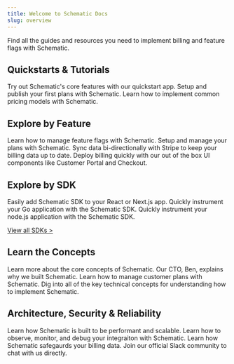 ```yaml
---
title: Welcome to Schematic Docs
slug: overview
---
```


Find all the guides and resources you need to implement billing and feature flags with Schematic.

## Quickstarts & Tutorials

<CardGroup cols={3}>
  <Card title="Quickstart App" icon="fa-solid fa-circle-play" href="/quickstart/overview">
    Try out Schematic's core features with our quickstart app.
  </Card>
  <Card title="Setup your First Plans" icon="fa-solid fa-books" href="/catalog/guides/first-plans">
    Setup and publish your first plans with Schematic.
  </Card>
  <Card title="Pricing Models" icon="fa-solid fa-book-open-cover" href="/playbooks/overview">
    Learn how to implement common pricing models with Schematic.
  </Card>
</CardGroup>

## Explore by Feature

<CardGroup cols={2}>
  <Card title="Feature Flags" icon="fa-solid fa-flag" href="/feature-management/overview">
    Learn how to manage feature flags with Schematic.
  </Card>
  <Card title="Plans" icon="fa-solid fa-table-list" href="/catalog/overview">
    Setup and manage your plans with Schematic.
  </Card>
  <Card title="Integrate with Stripe" icon="fa-brands fa-stripe" href="/billing/overview">
    Sync data bi-directionally with Stripe to keep your billing data up to date.
  </Card>
  <Card title="Drop-in UI Components" icon="fa-solid fa-toolbox" href="/components/overview">
   Deploy billing quickly with our out of the box UI components like Customer Portal and Checkout.
  </Card>
</CardGroup>

## Explore by SDK

<CardGroup cols={3}>
  <Card title="React" icon="fa-brands fa-react" href="/developer_resources/sdks/react">
    Easily add Schematic SDK to your React or Next.js app.
  </Card>
  <Card title="Go" icon="fa-brands fa-golang" href="/developer_resources/sdks/go">
    Quickly instrument your Go application with the Schematic SDK.
  </Card>
  <Card title="Node.js" icon="fa-brands fa-node-js" href="/developer_resources/sdks/nodejs">
    Quickly instrument your node.js application with the Schematic SDK.
  </Card>
</CardGroup>

[View all SDKs &gt;](/developer_resources/sdks/overview)

## Learn the Concepts

<CardGroup cols={2}>
  <Card title="What is Schematic?" icon="fa-solid fa-school" href="/what-is-schematic">
    Learn more about the core concepts of Schematic.
  </Card>
  <Card title="Why Feature Flags?" icon="fa-solid fa-flag" href="https://schematichq.com/blog/feature-flags-theory-and-reality">
    Our CTO, Ben, explains why we built Schematic.
  </Card>
  <Card title="Managing Customer Plans" icon="fa-solid fa-clipboard-list" href="/catalog/managing-company-plans">
    Learn how to manage customer plans with Schematic.
  </Card>
  <Card title="Key Technical Concepts" icon="fa-solid fa-gears" href="/developer_resources/concepts">
    Dig into all of the key technical concepts for understanding how to implement Schematic.
  </Card>
</CardGroup>

## Architecture, Security & Reliability

<CardGroup cols={3}>
  <Card title="API Performance" icon="fa-solid fa-gauge-max" href="/architecture/availability">
    Learn how Schematic is built to be performant and scalable.
  </Card>
  <Card title="Observability" icon="fa-solid fa-tower-observation" href="/architecture/observability">
    Learn how to observe, monitor, and debug your integraiton with Schematic.
  </Card>
  <Card title="Security" icon="fa-solid fa-lock" href="/architecture/security">
    Learn how Schematic safegaurds your billing data. 
  </Card>
</CardGroup>

<CardGroup cols={2}>
  <Card title="Join our Slack" icon="fa-solid fa-comments" href="https://join.slack.com/t/schematic-community/shared_invite/zt-30faiwyua-w49dNHNYZG7PRaBdoFwQFw">
    Join our official Slack community to chat with us directly.
  </Card>
</CardGroup>
